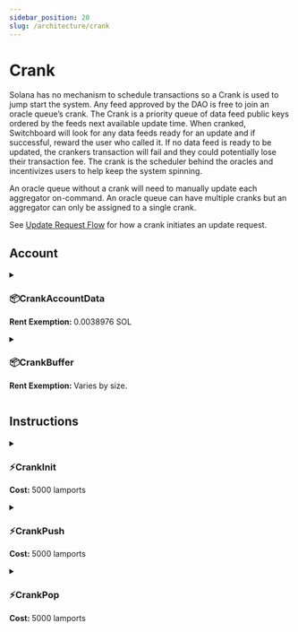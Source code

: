 ```yaml
---
sidebar_position: 20
slug: /architecture/crank
---
```


# Crank

Solana has no mechanism to schedule transactions so a Crank is used to jump start the system. Any feed approved by the DAO is free to join an oracle queue’s crank. The Crank is a priority queue of data feed public keys ordered by the feeds next available update time. When cranked, Switchboard will look for any data feeds ready for an update and if successful, reward the user who called it. If no data feed is ready to be updated, the crankers transaction will fail and they could potentially lose their transaction fee. The crank is the scheduler behind the oracles and incentivizes users to help keep the system spinning.

An oracle queue without a crank will need to manually update each aggregator on-command. An oracle queue can have multiple cranks but an aggregator can only be assigned to a single crank.

See [Update Request Flow](./update-request) for how a crank initiates an update request.

## Account



<details>
<summary>

### 📦CrankAccountData

<b>Rent Exemption: </b>0.0038976 SOL

</summary>

<CrankAccountData />

</details>

<details>
<summary>

### 📦CrankBuffer

<b>Rent Exemption: </b>Varies by size.

</summary>

<CrankBuffer />

</details>

## Instructions



<details>
<summary>

### ⚡CrankInit

<b>Cost: </b>5000 lamports

</summary>

<CrankInit />

</details>

<details>
<summary>

### ⚡CrankPush

<b>Cost: </b>5000 lamports

</summary>

<CrankPush />

</details>

<details>
<summary>

### ⚡CrankPop

<b>Cost: </b>5000 lamports

</summary>

<CrankPop />

</details>
